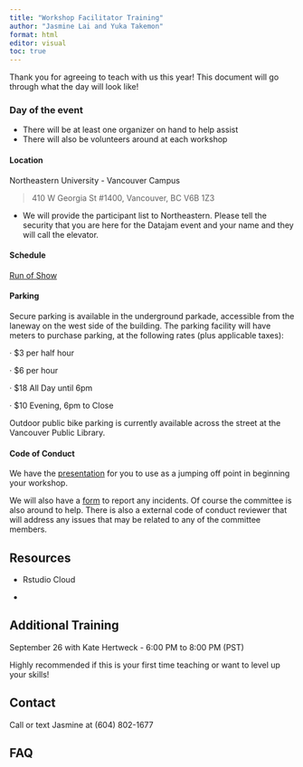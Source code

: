 ```yaml
---
title: "Workshop Facilitator Training"
author: "Jasmine Lai and Yuka Takemon"
format: html
editor: visual
toc: true
---
```


Thank you for agreeing to teach with us this year! This document will go through what the day will look like!

### Day of the event

-   There will be at least one organizer on hand to help assist
-   There will also be volunteers around at each workshop

#### Location

Northeastern University - Vancouver Campus

> 410 W Georgia St #1400, Vancouver, BC V6B 1Z3

-   We will provide the participant list to Northeastern. Please tell the security that you are here for the Datajam event and your name and they will call the elevator.

#### Schedule

[Run of Show](https://docs.google.com/spreadsheets/d/1oMnrFFCDtJDw949xNyk6ixb7r6xHqqpLnzMEULuNy7A/edit#gid=0)

#### Parking

Secure parking is available in the underground parkade, accessible from the laneway on the west side of the building. The parking facility will have meters to purchase parking, at the following rates (plus applicable taxes):

· \$3 per half hour

· \$6 per hour

· \$18 All Day until 6pm

· \$10 Evening, 6pm to Close

Outdoor public bike parking is currently available across the street at the Vancouver Public Library.

#### Code of Conduct

We have the [presentation](https://docs.google.com/presentation/d/18e8xvcegwKsowc3sqTGIB2L5XqMSUHEpVuMrUncsrO4) for you to use as a jumping off point in beginning your workshop.

We will also have a [form](https://forms.gle/GhhssDKqU55We33w8) to report any incidents. Of course the committee is also around to help. There is also a external code of conduct reviewer that will address any issues that may be related to any of the committee members.

## Resources

-   Rstudio Cloud

-   

## Additional Training

September 26 with Kate Hertweck - 6:00 PM to 8:00 PM (PST)

Highly recommended if this is your first time teaching or want to level up your skills!

## Contact

Call or text Jasmine at (604) 802-1677

## FAQ
